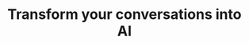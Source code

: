 ---
title: "Transform your conversations into AI"
details: "Leave pen-and-paper bookings in the past allowing you to focus more on your business or simply enjoy your newfound free time."
items:
  - "Collaborative Sprint Planning"
  - "2 week Sprints"
  - "Monthly Predictive Pricing"
action_btn:
  enable: true
  label: "How it work"
  link: "#"
shape1_img: "/assets/imgs/shape/shape-s-34.png"
shape2_img: "/assets/imgs/shape/shape-s-35.png"
card1:
  enable: true
  text: "Most powerful features included to Sassly"
  image1: "/assets/imgs/icon/icon-s-18.png"
  image2: "/assets/imgs/icon/icon-s-19.png"
card2:
  enable: true
  text: "Web3 security with AI powered security"
  image: "/assets/imgs/icon/icon-s-20.png"
  tag: "3 Hamo"
---